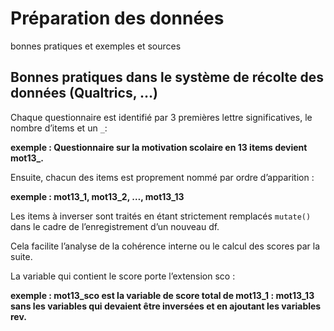 # Préparation des données

bonnes pratiques et exemples et sources

## Bonnes pratiques dans le système de récolte des données (Qualtrics, ...)

Chaque questionnaire est identifié par 3 premières lettre significatives, le nombre d'items et un `_`:

**exemple : Questionnaire sur la motivation scolaire en 13 items devient mot13_.**

Ensuite, chacun des items est proprement nommé par ordre d'apparition :

**exemple : mot13_1, mot13_2, ..., mot13_13**

Les items à inverser sont traités en étant strictement remplacés `mutate()` dans le cadre de l'enregistrement d'un nouveau df.

Cela facilite l'analyse de la cohérence interne ou le calcul des scores par la suite.

La variable qui contient le score porte l'extension sco :

**exemple : mot13_sco est la variable de score total de mot13_1 : mot13_13 sans les variables qui devaient être inversées et en ajoutant les variables rev.**
